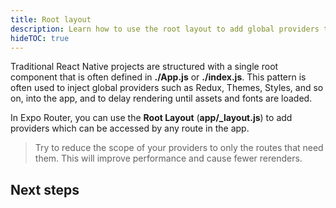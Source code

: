 ```yaml
---
title: Root layout
description: Learn how to use the root layout to add global providers to your app when using Expo Router.
hideTOC: true
---
```



Traditional React Native projects are structured with a single root component that is often defined in **./App.js** or **./index.js**. This pattern is often used to inject global providers such as Redux, Themes, Styles, and so on, into the app, and to delay rendering until assets and fonts are loaded.

In Expo Router, you can use the **Root Layout** (**app/\_layout.js**) to add providers which can be accessed by any route in the app.

> Try to reduce the scope of your providers to only the routes that need them. This will improve performance and cause fewer rerenders.

## Next steps

<BoxLink
  title="Nesting navigators"
  Icon={BookOpen02Icon}
  description="Learn how to nest different navigators patterns when using Expo Router."
  href="/router/layouts/nesting/"
/>

<BoxLink
  title="Fonts"
  Icon={BookOpen02Icon}
  description="Learn how to load custom fonts when using Expo Router."
  href="/router/assets/fonts/"
/>

<BoxLink
  title="Fonts"
  Icon={BookOpen02Icon}
  description="Learn how to set themes when using Expo Router."
  href="/router/styling/theming/"
/>
